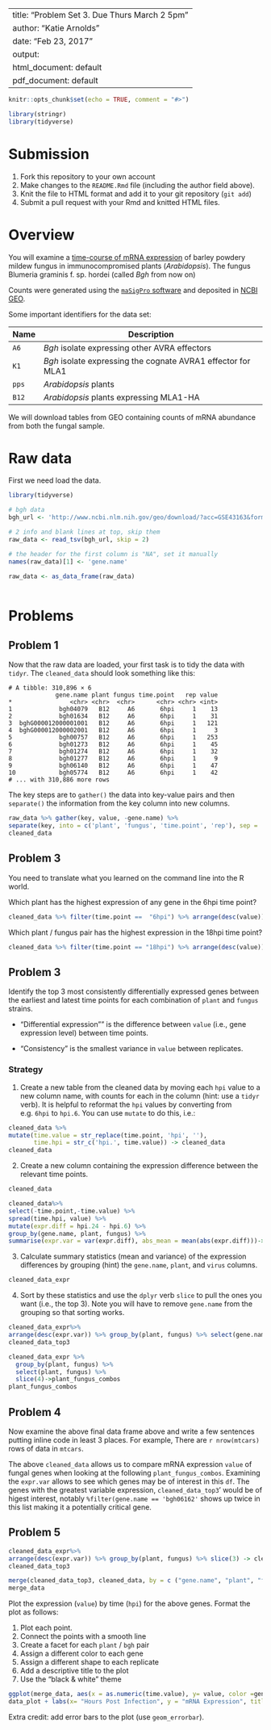 
---
title: "Problem Set 3. Due Thurs March 2 5pm"
author: "Katie Arnolds"
date: "Feb 23, 2017"
output:
  html_document: default
  pdf_document: default
---

```r
knitr::opts_chunk$set(echo = TRUE, comment = "#>")
```
```r
library(stringr)
library(tidyverse)
```

# Submission

1. Fork this repository to your own account
1. Make changes to the `README.Rmd` file (including the author field above).
1. Knit the file to HTML format and add it to your git repository (`git add`)
1. Submit a pull request with your Rmd and knitted HTML files.

# Overview 

You will examine a [time-course of mRNA expression][1] of barley powdery mildew fungus in immunocompromised plants (*Arabidopsis*). The fungus Blumeria graminis f. sp. hordei (called *Bgh* from now on)

Counts were generated using the [`maSigPro` software][3] and deposited in [NCBI GEO][2].

[1]: http://www.ncbi.nlm.nih.gov/pubmed/23175786
[2]: http://www.ncbi.nlm.nih.gov/geo/query/acc.cgi?acc=GSE43163  
[3]: http://bioinformatics.oxfordjournals.org/content/30/18/2598.full

Some important identifiers for the data set:

| Name | Description |
| ---- | ----------- |
| `A6` | *Bgh* isolate expressing other AVRA effectors |
| `K1` | *Bgh* isolate expressing the cognate AVRA1 effector for MLA1|
| `pps` | *Arabidopsis* plants |
| `B12` | *Arabidopsis* plants expressing MLA1-HA|

We will download tables from GEO containing counts of mRNA abundance from both the fungal sample.

# Raw data

First we need load the data.

```r
library(tidyverse)

# bgh data
bgh_url <- 'http://www.ncbi.nlm.nih.gov/geo/download/?acc=GSE43163&format=file&file=GSE43163_CompleteCountTable_Bgh.txt.gz'

# 2 info and blank lines at top, skip them
raw_data <- read_tsv(bgh_url, skip = 2)

# the header for the first column is "NA", set it manually
names(raw_data)[1] <- 'gene.name'

raw_data <- as_data_frame(raw_data)



```

# Problems


## Problem 1

Now that the raw data are loaded, your first task is to tidy the data with `tidyr`. The `cleaned_data` should look something like this:

```
# A tibble: 310,896 × 6
             gene.name plant fungus time.point   rep value
*                <chr> <chr>  <chr>      <chr> <chr> <int>
1             bgh04079   B12     A6       6hpi     1    13
2             bgh01634   B12     A6       6hpi     1    31
3  bghG000012000001001   B12     A6       6hpi     1   121
4  bghG000012000002001   B12     A6       6hpi     1     3
5             bgh00757   B12     A6       6hpi     1   253
6             bgh01273   B12     A6       6hpi     1    45
7             bgh01274   B12     A6       6hpi     1    32
8             bgh01277   B12     A6       6hpi     1     9
9             bgh06140   B12     A6       6hpi     1    47
10            bgh05774   B12     A6       6hpi     1    42
# ... with 310,886 more rows
```

The key steps are to `gather()` the data into key-value pairs and then `separate()` the information from the key column into new columns.

```r
raw_data %>% gather(key, value, -gene.name) %>%
separate(key, into = c('plant', 'fungus', 'time.point', 'rep'), sep = '_') -> cleaned_data
cleaned_data
```

## Problem 3

You need to translate what you learned on the command line into the R world.

Which plant has the highest expression of any gene in the 6hpi time point?



```r
cleaned_data %>% filter(time.point ==  "6hpi") %>% arrange(desc(value)) %>% slice(1) %>% select(plant)
```

Which plant / fungus pair has the highest expression in the 18hpi time point?



```r
cleaned_data %>% filter(time.point == "18hpi") %>% arrange(desc(value)) %>% slice(1) %>% select(plant, fungus)
```

## Problem 3

Identify the top 3 most consistently differentially expressed genes between the earliest and latest time points for each combination of `plant` and `fungus` strains.

- "Differential expression"" is the difference between `value` (i.e., gene expression level) between time points.

- "Consistency" is the smallest variance in `value` between replicates.

### Strategy

1. Create a new table from the cleaned data by moving each `hpi` value to a new column name, with counts for each in the column (hint: use a `tidyr` verb). It is helpful to reformat the `hpi` values by converting from e.g. `6hpi` to `hpi.6`. You can use `mutate` to do this, i.e.:

```r
cleaned_data %>%
mutate(time.value = str_replace(time.point, 'hpi', ''),
       time.hpi = str_c('hpi.', time.value)) -> cleaned_data
cleaned_data
```

2. Create a new column containing the expression difference between the relevant time points.


```r
cleaned_data
```



```r
cleaned_data%>%
select(-time.point,-time.value) %>%
spread(time.hpi, value) %>%
mutate(expr.diff = hpi.24 - hpi.6) %>% 
group_by(gene.name, plant, fungus) %>% 
summarise(expr.var = var(expr.diff), abs_mean = mean(abs(expr.diff)))-> cleaned_data_expr
```

3. Calculate summary statistics (mean and variance) of the expression differences by grouping (hint) the `gene.name`, `plant`, and `virus` columns.
```r
cleaned_data_expr
```

4. Sort by these statistics and use the `dplyr` verb `slice` to pull the ones you want (i.e., the top 3). Note you will have to remove `gene.name` from the grouping so that sorting works.
```r
cleaned_data_expr%>%
arrange(desc(expr.var)) %>% group_by(plant, fungus) %>% select(gene.name, plant, fungus) %>% slice(3) -> cleaned_data_top3
cleaned_data_top3
```

```r
cleaned_data_expr %>% 
  group_by(plant, fungus) %>%
  select(plant, fungus) %>%
  slice(4)->plant_fungus_combos
plant_fungus_combos
```



## Problem 4

Now examine the above final data frame above and write a few sentences putting inline code in least 3 places. For example, There are `r nrow(mtcars)` rows of data in `mtcars`.

The above `cleaned_data` allows us to compare mRNA expression `value` of fungal genes when looking at the following `plant_fungus_combos`. Examining the `expr.var` allows to see which genes may be of interest in this `df`. The genes with the greatest variable expression, `cleaned_data_top3`' would be of higest interest, notably `%filter(gene.name == 'bgh06162'` shows up twice in this list making it a potentially critical gene.

## Problem 5
```r
cleaned_data_expr%>%
arrange(desc(expr.var)) %>% group_by(plant, fungus) %>% slice(3) -> cleaned_data_top3
cleaned_data_top3

merge(cleaned_data_top3, cleaned_data, by = c ("gene.name", "plant", "fungus")) -> merge_data
merge_data
```

Plot the expression (`value`) by time (`hpi`) for the above genes. Format the plot as follows:

1. Plot each point.
1. Connect the points with a smooth line 
1. Create a facet for each `plant` / `bgh` pair 
1. Assign a different color to each gene 
1. Assign a different shape to each replicate 
1. Add a descriptive title to the plot 
1. Use the "black & white" theme



```r
ggplot(merge_data, aes(x = as.numeric(time.value), y= value, color =gene.name)) + geom_point() +geom_smooth(method = lm, se =FALSE) + facet_grid(plant ~ fungus) + theme_bw()-> data_plot
data_plot + labs(x= "Hours Post Infection", y = "mRNA Expression", title = "Highest Differential Gene Expression")
```


Extra credit: add error bars to the plot (use `geom_errorbar`).
